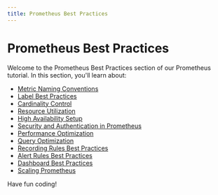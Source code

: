```yaml
---
title: Prometheus Best Practices
---
```


# Prometheus Best Practices

Welcome to the Prometheus Best Practices section of our Prometheus tutorial. In this section, you'll learn about:

- [Metric Naming Conventions](./0-metric-naming-conventions.mdx)
- [Label Best Practices](./1-label-best-practices.mdx)
- [Cardinality Control](./2-cardinality-control.mdx)
- [Resource Utilization](./3-resource-utilization.mdx)
- [High Availability Setup](./4-high-availability-setup.mdx)
- [Security and Authentication in Prometheus](./5-security-and-authentication.mdx)
- [Performance Optimization](./6-performance-optimization.mdx)
- [Query Optimization](./7-query-optimization.mdx)
- [Recording Rules Best Practices](./8-recording-rules-best-practices.mdx)
- [Alert Rules Best Practices](./9-alert-rules-best-practices.mdx)
- [Dashboard Best Practices](./10-dashboard-best-practices.mdx)
- [Scaling Prometheus](./11-scaling-prometheus.mdx)

Have fun coding!